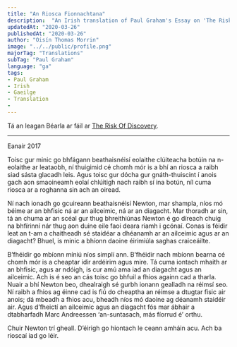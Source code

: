 ---
title: "An Riosca Fionnachtana"
description:  "An Irish translation of Paul Graham's Essay on 'The Risk of Discovery'"
updatedAt: "2020-03-26"
publishedAt: "2020-03-26"
author: "Oisín Thomas Morrin"
image: "../../public/profile.png"
majorTag: "Translations"
subTag: "Paul Graham"
language: "ga"
tags: 
- Paul Graham
- Irish
- Gaeilge
- Translation
- 
---

Tá an leagan Béarla ar fáil ar [The Risk Of Discovery](http://www.paulgraham.com/disc.html).

---
Eanair 2017

Toisc gur minic go bhfágann beathaisnéisí eolaithe clúiteacha botúin na n-eolaithe ar leataobh, ní thuigimid cé chomh mór is a bhí an riosca a raibh siad sásta glacadh leis. Agus toisc gur dócha gur gnáth-thuiscint í anois gach aon smaoineamh eolaí chlúitigh nach raibh sí ina botún, níl cuma riosca ar a roghanna sin ach an oiread. 

Ní nach ionadh go gcuireann beathaisnéisí Newton, mar shampla, níos mó béime ar an bhfisic ná ar an ailceimic, ná ar an diagacht. Mar thoradh ar sin, tá an chuma ar an scéal gur thug bhreithiúnas Newton é go díreach chuig na bhfírinní nár thug aon duine eile faoi deara riamh i gcónaí. Conas is féidir leat an t-am a chaitheadh sé staidéar a dhéanamh ar an ailceimic agus ar an diagacht? Bhuel, is minic a bhíonn daoine éirimiúla saghas craiceáilte.

B’fhéidir go mbíonn míniú níos simplí ann. B’fhéidir nach mbíonn bearna cé chomh mór is a cheaptar idir ardéirim agus mire. Tá cuma iontach mhaith ar an bhfisic, agus ar ndóigh, is cur amú ama iad an diagacht agus an ailceimic. Ach is é seo an cás toisc go bhfuil a fhios againn cad a tharla. Nuair a bhí Newton beo, dhealraigh sé gurbh ionann gealladh na réimsí seo. Ní raibh a fhios ag éinne cad is fiú do cheaptha an réimse a dtugtar fisic air anois; dá mbeadh a fhios acu, bheadh níos mó daoine ag déanamh staidéir air. Agus d’fheictí an ailceimic agus an diagacht fós mar ábhair a dtabharfadh Marc Andreessen ‘an-suntasach, más fíorrud é’ orthu.

Chuir Newton trí gheall. D’éirigh go hiontach le ceann amháin acu. Ach ba rioscaí iad go léir.